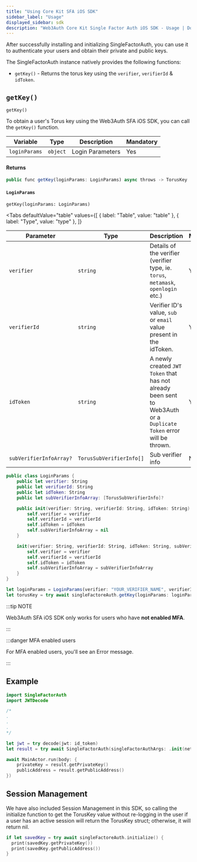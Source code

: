 ```yaml
---
title: "Using Core Kit SFA iOS SDK"
sidebar_label: "Usage"
displayed_sidebar: sdk
description: "Web3Auth Core Kit Single Factor Auth iOS SDK - Usage | Documentation - Web3Auth"
---
```



After successfully installing and initializing SingleFactorAuth, you can use it to authenticate your users and obtain their private and public keys.

The SingleFactorAuth instance natively provides the following functions:

- `getKey()` - Returns the torus key using the `verifier`, `verifierId` & `idToken`.

## `getKey()`

`getKey()`

To obtain a user's Torus key using the Web3Auth SFA iOS SDK, you can call the `getKey()` function.

| Variable      | Type     | Description      | Mandatory |
| ------------- | -------- | ---------------- | --------- |
| `loginParams` | `object` | Login Parameters | Yes       |

#### Returns

```js
public func getKey(loginParams: LoginParams) async throws -> TorusKey
```

#### `LoginParams`

`getKey(loginParams: LoginParams)`

<Tabs
  defaultValue="table"
  values={[
    { label: "Table", value: "table" },
    { label: "Type", value: "type" },
  ]}
>

<TabItem value="table">

| Parameter               | Type                     | Description                                                                                                         | Mandatory |
| ----------------------- | ------------------------ | ------------------------------------------------------------------------------------------------------------------- | --------- |
| `verifier`              | `string`                 | Details of the verifier (verifier type, ie. `torus`, `metamask`, `openlogin` etc.)                                  | Yes       |
| `verifierId`            | `string`                 | Verifier ID's value, `sub` or `email` value present in the idToken.                                                 | Yes       |
| `idToken`               | `string`                 | A newly created `JWT Token` that has not already been sent to Web3Auth or a `Duplicate Token` error will be thrown. | Yes       |
| `subVerifierInfoArray?` | `TorusSubVerifierInfo[]` | Sub verifier info                                                                                                   | No        |

</TabItem>

<TabItem value="type">

```swift
public class LoginParams {
    public let verifier: String
    public let verifierId: String
    public let idToken: String
    public let subVerifierInfoArray: [TorusSubVerifierInfo]?

    public init(verifier: String, verifierId: String, idToken: String) {
        self.verifier = verifier
        self.verifierId = verifierId
        self.idToken = idToken
        self.subVerifierInfoArray = nil
    }

    init(verifier: String, verifierId: String, idToken: String, subVerifierInfoArray: [TorusSubVerifierInfo]) {
        self.verifier = verifier
        self.verifierId = verifierId
        self.idToken = idToken
        self.subVerifierInfoArray = subVerifierInfoArray
    }
}

```

</TabItem>

</Tabs>

```js title="Usage"
let loginParams = LoginParams(verifier: "YOUR_VERIFIER_NAME", verifierId: "YOUR_VERIFIER_ID", idToken: "YOUR_ID_TOKEN")
let torusKey = try await singleFactoreAuth.getKey(loginParams: loginParams)
```

:::tip NOTE

Web3Auth SFA iOS SDK only works for users who have **not enabled MFA**.

:::

:::danger MFA enabled users

For MFA enabled users, you'll see an Error message.

:::

## Example

```swift
import SingleFactorAuth
import JWTDecode

/*
.
.
.
*/

let jwt = try decode(jwt: id_token)
let result = try await SingleFactorAuth(singleFactorAuthArgs: .init(network: .CYAN)).getKey(loginParams: .init(verifier: "web3auth-firebase-examples", verifierId: jwt.subject ?? "YOUR_VERIFIER_ID", idToken: id_token))

await MainActor.run(body: {
    privateKey = result.getPrivateKey()
    publicAddress = result.getPublicAddress()
})
```

## Session Management

We have also included Session Management in this SDK, so calling the initialize function to get the TorusKey value without re-logging in the user if a
user has an active session will return the TorusKey struct; otherwise, it will return nil.

```swift
if let savedKey = try await singleFactoreAuth.initialize() {
  print(savedKey.getPrivateKey())
  print(savedKey.getPublicAddress())
}
```
